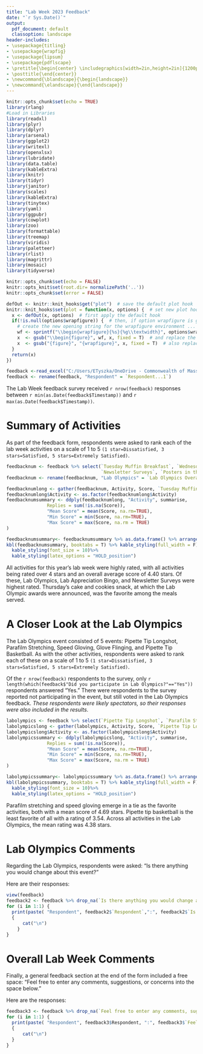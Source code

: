 ---
title: "Lab Week 2023 Feedback"
date: "`r Sys.Date()`"
output:
  pdf_document: default
  classoption: landscape
header-includes:
- \usepackage{titling}
- \usepackage{wrapfig}
- \usepackage{lipsum}
- \usepackage{pdflscape}
- \pretitle{\begin{center} \includegraphics[width=2in,height=2in]{1200px-MassDPH_svg.png}\LARGE\\}
- \posttitle{\end{center}}
- \newcommand{\blandscape}{\begin{landscape}}
- \newcommand{\elandscape}{\end{landscape}}
---

```{r setup, include=FALSE}

knitr::opts_chunk$set(echo = TRUE)
library(rlang)
#Load in Libraries
library(readxl)
library(plyr)
library(dplyr)
library(arsenal)
library(ggplot2)
library(writexl)
library(openxlsx)
library(lubridate) 
library(data.table)
library(kableExtra)
library(knitr)
library(tidyr)
library(janitor)
library(scales)
library(kableExtra)
library(tinytex)
library(yaml)
library(ggpubr)
library(cowplot)
library(zoo)
library(formattable)
library(treemap)
library(viridis)
library(paletteer)
library(rlist)
library(magrittr)
library(mosaic)
library(tidyverse)

```

```{r, include = F}

knitr::opts_chunk$set(echo = FALSE)
knitr::opts_knit$set(root.dir= normalizePath('..'))
knitr::opts_chunk$set(error = FALSE)

defOut <- knitr::knit_hooks$get("plot")  # save the default plot hook 
knitr::knit_hooks$set(plot = function(x, options) {  # set new plot hook ...
  x <- defOut(x, options)  # first apply the default hook
  if(!is.null(options$wrapfigure)) {  # then, if option wrapfigure is given ...
    # create the new opening string for the wrapfigure environment ...
    wf <- sprintf("\\begin{wrapfigure}{%s}{%g\\textwidth}", options$wrapfigure[[1]], options$wrapfigure[[2]])
    x  <- gsub("\\begin{figure}", wf, x, fixed = T)  # and replace the default one with it.
    x  <- gsub("{figure}", "{wrapfigure}", x, fixed = T)  # also replace the environment ending
  }
  return(x)
})
```

```{r data, echo=FALSE , warning=FALSE, message=FALSE, results = "asis", type = 'latex'}

feedback <-read_excel("C:/Users/ETyszka/OneDrive - Commonwealth of Massachusetts/Desktop/Lab Week/Lab Week - Feedback.xlsx") 
feedback <- rename(feedback, "Respondent" = `Respondent...1`)

```
The Lab Week feedback survey received `r nrow(feedback)` responses between `r min(as.Date(feedback$Timestamp))` and `r max(as.Date(feedback$Timestamp))`.

# Summary of Activities

As part of the feedback form, respondents were asked to rank each of the lab week activities on a scale of 1 to 5 `(1 star=Dissatisfied, 3 stars=Satisfied, 5 stars=Extremely Satisfied)`.

```{r summaries, echo=FALSE , warning=FALSE, message=FALSE, results = "asis", type = 'latex'}

feedbacknum <- feedback %>% select(`Tuesday Muffin Breakfast`, `Wednesday Pizza Lunch`, `Thursday Cake and Cookies`, `Lab Appreciation Bingo`, `Lab Week Word Search`, 
                                   `Newsletter Surveys`, `Posters in the Lobby`, `Lab Olympics Overall`)
feedbacknum <- rename(feedbacknum, "Lab Olympics" = `Lab Olympics Overall`)

feedbacknumlong <- gather(feedbacknum, Activity, Score, `Tuesday Muffin Breakfast`:`Lab Olympics`, factor_key=TRUE)
feedbacknumlong$Activity <- as.factor(feedbacknumlong$Activity)
feedbacknumsummary <- ddply(feedbacknumlong, "Activity", summarise,
               Replies = sum(!is.na(Score)),
               "Mean Score" = mean(Score, na.rm=TRUE),
               "Min Score" = min(Score, na.rm=TRUE),
               "Max Score" = max(Score, na.rm = TRUE)
)

feedbacknumsummary<- feedbacknumsummary %>% as.data.frame() %>% arrange(desc(`Mean Score`))
kbl(feedbacknumsummary, booktabs = T) %>% kable_styling(full_width = F) %>%
  kable_styling(font_size = 10)%>%
  kable_styling(latex_options = "HOLD_position")

```
All activities for this year's lab week were highly rated, with all activities being rated over 4 stars and an overall average score of 4.40 stars. Of these, Lab Olympics, Lab Appreciation Bingo, and Newsletter Surveys were highest rated. Thursday's cake and cookies snack, at which the Lab Olympic awards were announced, was the favorite among the meals served.

\pagebreak


# A Closer Look at the Lab Olympics 

The Lab Olympics event consisted of 5 events: Pipette Tip Longshot, Parafilm Stretching, Speed Gloving, Glove Flinging, and Pipette Tip Basketball. As with the other activities, respondents were asked to rank each of these on a scale of 1 to 5 `(1 star=Dissatisfied, 3 stars=Satisfied, 5 stars=Extremely Satisfied)`.

Of the `r nrow(feedback)` respondents to the survey, only `r length(which(feedback$"Did you participate in Lab Olympics?"=="Yes"))` respondents answered "Yes." There were respondents to the survey reported not participating in the event, but still voted in the Lab Olympics feedback. *These respondents were likely spectators, so their responses were also included in the results.* 

```{r summaries lab olympics, echo=FALSE , warning=FALSE, message=FALSE, results = "asis", type = 'latex'}

labolympics <- feedback %>% select(`Pipette Tip Longshot`, `Parafilm Stretching`, `Speed Gloving`, `Glove Flinging`, `Pipette Tip Basketball`)
labolympicslong <- gather(labolympics, Activity, Score, `Pipette Tip Longshot`:`Pipette Tip Basketball`, factor_key=TRUE)
labolympicslong$Activity <- as.factor(labolympicslong$Activity)
labolympicssummary <- ddply(labolympicslong, "Activity", summarise,
               Replies = sum(!is.na(Score)),
               "Mean Score" = mean(Score, na.rm=TRUE),
               "Min Score" = min(Score, na.rm=TRUE),
               "Max Score" = max(Score, na.rm = TRUE)
)

labolympicssummary<- labolympicssummary %>% as.data.frame() %>% arrange(desc(`Mean Score`))
kbl(labolympicssummary, booktabs = T) %>% kable_styling(full_width = F) %>%
  kable_styling(font_size = 10)%>%
  kable_styling(latex_options = "HOLD_position")


```
Parafilm stretching and speed gloving emerge in a tie as the favorite activities, both with a mean score of 4.69 stars. Pipette tip basketball is the least favorite of all with a rating of 3.54. Across all activities in the Lab Olympics, the mean rating was 4.38 stars. 

# Lab Olympics Comments

Regarding the Lab Olympics, respondents were asked: "Is there anything you would change about this event?"

Here are their responses:

```{r comments lab olympics, echo=FALSE , warning=FALSE, message=FALSE, results = "asis", type = 'latex'}
view(feedback)
feedback2 <- feedback %>% drop_na(`Is there anything you would change about this event?`)
for (i in 1:1) {
  print(paste( "Respondent", feedback2$`Respondent`,":", feedback2$`Is there anything you would change about this event?`))
  {
      cat("\n")
    }
}

```
\pagebreak

# Overall Lab Week Comments

Finally, a general feedback section at the end of the form included a free space: "Feel free to enter any comments, suggestions, or concerns into the space below." 

Here are the responses:

```{r comments overall, echo=FALSE , warning=FALSE, message=FALSE, results = "asis", type = 'latex'}

feedback3 <- feedback %>% drop_na(`Feel free to enter any comments, suggestions, or concerns into the space below.`)
for (i in 1:1) {
  print(paste( "Respondent", feedback3$Respondent, ":", feedback3$`Feel free to enter any comments, suggestions, or concerns into the space below.`)) 
  {
      cat("\n")
  }
}

```
